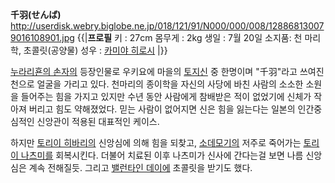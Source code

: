'''千羽(せんば)''' 
http://userdisk.webry.biglobe.ne.jp/018/121/91/N000/000/008/128868130079016108901.jpg
{{|'''프로필'''
키 : 27cm
몸무게 : 2kg 
생일 : 7월 20일
소지품: 천 마리 학, 초콜릿(공양물)
성우 : [[카미야 히로시]]
|}}


[[누라리횬의 손자]]의 등장인물로 우키요에 마을의 [[토지신]] 중 한명이며 "千羽"라고 쓰여진 천으로 얼굴을 가리고 있다. 천마리의 종이학을 자신의 사당에 바친 사람의 소소한 소원을 들어주는 힘을 가지고 있지만 수년 동안 사람에게 참배받은 적이 없었기에 신체가 작아져 버리고 힘도 약해졌었다. 믿는 사람이 없어지면 신은 힘을 잃는다는 일본의 인간중심적인 신앙관이 적용된 대표적인 케이스.

하지만 [[토리이 히바리]]의 신앙심에 의해 힘을 되찾고, [[소데모기]]의 저주로 죽어가는 [[토리이 나츠미]]를 회복시킨다. 더불어 치료된 이후 나츠미가 신사에 간다는걸 보면 나름 신앙심은 계속 전해질듯. 그리고 [[밸런타인 데이]]에 초콜릿을 받기도 했다.
